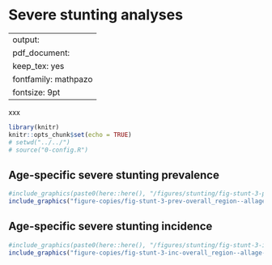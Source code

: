# Severe stunting analyses {#severe-stunting}

---
output:
  pdf_document:
    keep_tex: yes
fontfamily: mathpazo
fontsize: 9pt
---

\raggedright

xxx

```r
library(knitr)
knitr::opts_chunk$set(echo = TRUE)
# setwd("../../")
# source("0-config.R")
```


## Age-specific severe stunting prevalence
```r
#include_graphics(paste0(here::here(), "/figures/stunting/fig-stunt-3-prev-overall_region--allage-primary.png"))
include_graphics("figure-copies/fig-stunt-3-prev-overall_region--allage-primary.png")
```


## Age-specific severe stunting incidence
```r
#include_graphics(paste0(here::here(), "/figures/stunting/fig-stunt-3-inc-overall_region--allage-primary.png"))
include_graphics("figure-copies/fig-stunt-3-inc-overall_region--allage-primary.png")
```
